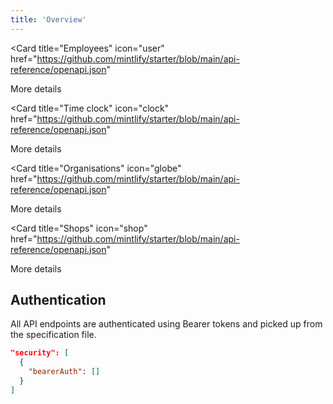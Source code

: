 ```yaml
---
title: 'Overview'
---
```


<Card
  title="Employees"
  icon="user"
  href="https://github.com/mintlify/starter/blob/main/api-reference/openapi.json"
>
  More details
</Card>

<Card
  title="Time clock"
  icon="clock"
  href="https://github.com/mintlify/starter/blob/main/api-reference/openapi.json"
>
  More details
</Card>

<Card
  title="Organisations"
  icon="globe"
  href="https://github.com/mintlify/starter/blob/main/api-reference/openapi.json"
>
  More details
</Card>

<Card
  title="Shops"
  icon="shop"
  href="https://github.com/mintlify/starter/blob/main/api-reference/openapi.json"
>
  More details
</Card>

## Authentication

All API endpoints are authenticated using Bearer tokens and picked up from the specification file.

```json
"security": [
  {
    "bearerAuth": []
  }
]
```
